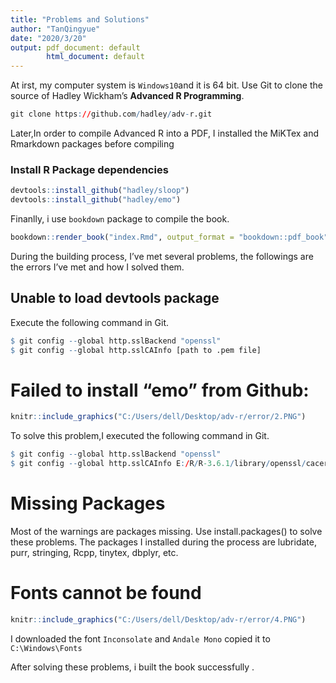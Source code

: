 ```yaml
---
title: "Problems and Solutions"
author: "TanQingyue"
date: "2020/3/20"
output: pdf_document: default
        html_document: default
---
```


At irst, my computer system is `Windows10`and it is 64 bit. 
Use Git to clone the source of Hadley Wickham's **Advanced R Programming**.

```r
git clone https://github.com/hadley/adv-r.git
```

Later,In order to compile Advanced R into a PDF, I installed the MiKTex and Rmarkdown packages  before compiling

### Install R Package dependencies
```r
devtools::install_github("hadley/sloop")
devtools::install_github("hadley/emo")
```

Finanlly, i use `bookdown` package to compile the book.
```r
bookdown::render_book("index.Rmd", output_format = "bookdown::pdf_book")
```

During the building process, I've met several problems, the followings are the errors I've met and how I solved them. 

## Unable to load devtools package

Execute the following command in Git.
```r
$ git config --global http.sslBackend "openssl"
$ git config --global http.sslCAInfo [path to .pem file] 
```

# Failed to install "emo" from Github:

```r
knitr::include_graphics("C:/Users/dell/Desktop/adv-r/error/2.PNG")
```

To solve this problem,I executed the following command in Git.
```r
$ git config --global http.sslBackend "openssl"
$ git config --global http.sslCAInfo E:/R/R-3.6.1/library/openssl/cacert.pem 
```

# Missing Packages
Most of the warnings are packages missing. Use install.packages() to solve these problems. The packages I installed during the process are lubridate, purr, stringing, Rcpp, tinytex, dbplyr, etc.

# Fonts cannot be found

```r
knitr::include_graphics("C:/Users/dell/Desktop/adv-r/error/4.PNG")
```

I downloaded the font `Inconsolate` and `Andale Mono` copied it to `C:\Windows\Fonts`

After solving these problems, i built the book successfully .

